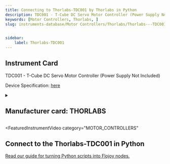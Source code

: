 ```yaml
---
title: Connecting to Thorlabs-TDC001 by Thorlabs in Python
description: TDC001 - T-Cube DC Servo Motor Controller (Power Supply Not Included)
keywords: [Motor Controllers, Thorlabs, ] 
slug: instruments-database/Motor Controllers/Thorlabs/Thorlabs---TDC001
 

sidebar:
    label: Thorlabs-TDC001 
---
```



## Instrument Card

TDC001 - T-Cube DC Servo Motor Controller (Power Supply Not Included) 




Device Specification: [here](https://www.thorlabs.com/_sd.cfm?fileName=15797-D01.pdf&partNumber=TDC001)

<details style={{ marginTop: "15px"}}>
<summary><h2 style={{display:'inline'}}>Manufacturer card: THORLABS</h2></summary>

![THORLABS](https://res.cloudinary.com/dhopxs1y3/image/upload/v1692126009/Instruments/Vendor%20Logos/Thorlabs.png)

**Thorlabs** specializes in the building blocks for laser and fiber optic systems.

- Headquarters: USA
- Yearly Revenue (millions, USD): 550
- Vendor Website: [here](https://www.thorlabs.com/)

</details>


<FeaturedInstrumentVideo
  category="MOTOR_CONTROLLERS"
></FeaturedInstrumentVideo>

## Connect to the Thorlabs-TDC001 in Python

[Read our guide for turning Python scripts into Flojoy nodes.](https://docs.flojoy.ai/contribution/blocks/custom-flojoy-block/)



<Tabs>
<TabItem value="Flojoy" label="Flojoy" className="flojoy-instrument-tabs">

<SectionsCard category="MOTOR_CONTROLLERS" manufacturer="Thorlabs"></SectionsCard>

</TabItem>
</Tabs>